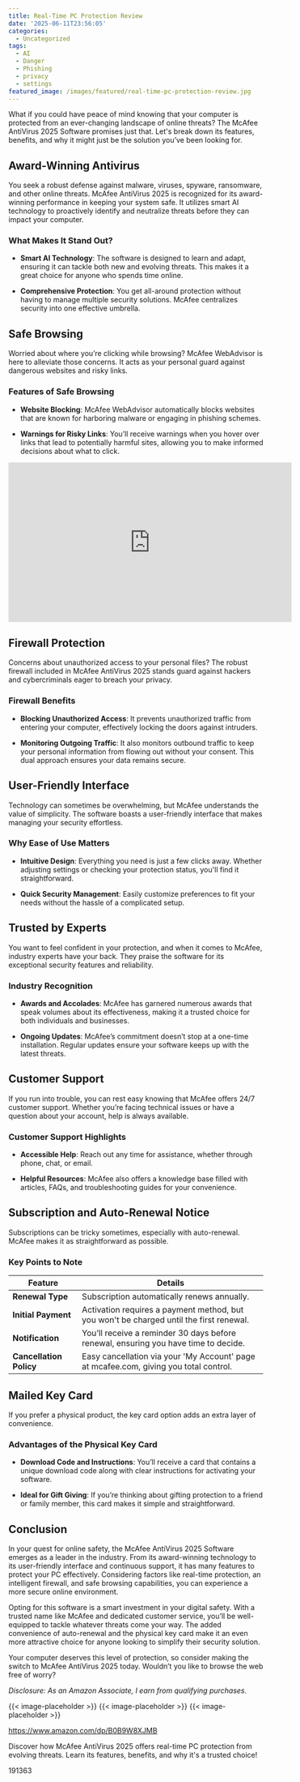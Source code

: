```yaml
---
title: Real-Time PC Protection Review
date: '2025-06-11T23:56:05'
categories:
  - Uncategorized
tags:
  - AI
  - Danger
  - Phishing
  - privacy
  - settings
featured_image: /images/featured/real-time-pc-protection-review.jpg
---
```


<p>What if you could have peace of mind knowing that your computer is protected from an ever-changing landscape of online threats? The McAfee AntiVirus 2025 Software promises just that. Let's break down its features, benefits, and why it might just be the solution you’ve been looking for.</p> <p><a rel="nofollow" target="_blank" title="McAfee AntiVirus 2025 Software | Real-Time PC Protection from New and Evolving Threats | 1-Year Subscription with Auto-Renewal | Key Card" href="https://www.amazon.com/dp/B0B9W8XJMB?tag=8118903-20" style='text-decoration: none; box-shadow: none;'></a></p> <p><a rel="nofollow" target="_blank" title="Discover more about the McAfee AntiVirus 2025 Software | Real-Time PC Protection from New and Evolving Threats | 1-Year Subscription with Auto-Renewal | Key Card." href="https://www.amazon.com/dp/B0B9W8XJMB?tag=8118903-20" style='text-decoration: none; box-shadow: none;'></a></p> <h2>Award-Winning Antivirus</h2> <p>You seek a robust defense against malware, viruses, spyware, ransomware, and other online threats. McAfee AntiVirus 2025 is recognized for its award-winning performance in keeping your system safe. It utilizes smart AI technology to proactively identify and neutralize threats before they can impact your computer.</p> <h3>What Makes It Stand Out?</h3> <ul> <li> <p><strong>Smart AI Technology</strong>: The software is designed to learn and adapt, ensuring it can tackle both new and evolving threats. This makes it a great choice for anyone who spends time online.</p> </li> <li> <p><strong>Comprehensive Protection</strong>: You get all-around protection without having to manage multiple security solutions. McAfee centralizes security into one effective umbrella.</p> </li> </ul> <h2>Safe Browsing</h2> <p>Worried about where you’re clicking while browsing? McAfee WebAdvisor is here to alleviate those concerns. It acts as your personal guard against dangerous websites and risky links.</p> <h3>Features of Safe Browsing</h3> <ul> <li> <p><strong>Website Blocking</strong>: McAfee WebAdvisor automatically blocks websites that are known for harboring malware or engaging in phishing schemes.</p> </li> <li> <p><strong>Warnings for Risky Links</strong>: You’ll receive warnings when you hover over links that lead to potentially harmful sites, allowing you to make informed decisions about what to click.</p> </li> </ul> <iframe width="560" height="315" src="https://www.youtube.com/embed/_G8J2qDYO-Y" frameborder="0" allow="accelerometer; autoplay; encrypted-media; gyroscope; picture-in-picture" allowfullscreen></iframe> <br> <p><a rel="nofollow" target="_blank" title="Get your own McAfee AntiVirus 2025 Software | Real-Time PC Protection from New and Evolving Threats | 1-Year Subscription with Auto-Renewal | Key Card today." href="https://www.amazon.com/dp/B0B9W8XJMB?tag=8118903-20" style='text-decoration: none; box-shadow: none;'></a></p> </p><p></p><p><h2>Firewall Protection</h2> <p>Concerns about unauthorized access to your personal files? The robust firewall included in McAfee AntiVirus 2025 stands guard against hackers and cybercriminals eager to breach your privacy.</p> <h3>Firewall Benefits</h3> <ul> <li> <p><strong>Blocking Unauthorized Access</strong>: It prevents unauthorized traffic from entering your computer, effectively locking the doors against intruders.</p> </li> <li> <p><strong>Monitoring Outgoing Traffic</strong>: It also monitors outbound traffic to keep your personal information from flowing out without your consent. This dual approach ensures your data remains secure.</p> </li> </ul> <h2>User-Friendly Interface</h2> <p>Technology can sometimes be overwhelming, but McAfee understands the value of simplicity. The software boasts a user-friendly interface that makes managing your security effortless.</p> <h3>Why Ease of Use Matters</h3> <ul> <li> <p><strong>Intuitive Design</strong>: Everything you need is just a few clicks away. Whether adjusting settings or checking your protection status, you'll find it straightforward.</p> </li> <li> <p><strong>Quick Security Management</strong>: Easily customize preferences to fit your needs without the hassle of a complicated setup.</p> </li> </ul> <p><a rel="nofollow" target="_blank" title="McAfee AntiVirus 2025 Software | Real-Time PC Protection from New and Evolving Threats | 1-Year Subscription with Auto-Renewal | Key Card" href="https://www.amazon.com/dp/B0B9W8XJMB?tag=8118903-20" style='text-decoration: none; box-shadow: none;'></a></p> <h2>Trusted by Experts</h2> <p>You want to feel confident in your protection, and when it comes to McAfee, industry experts have your back. They praise the software for its exceptional security features and reliability.</p> <h3>Industry Recognition</h3> <ul> <li> <p><strong>Awards and Accolades</strong>: McAfee has garnered numerous awards that speak volumes about its effectiveness, making it a trusted choice for both individuals and businesses.</p> </li> <li> <p><strong>Ongoing Updates</strong>: McAfee’s commitment doesn’t stop at a one-time installation. Regular updates ensure your software keeps up with the latest threats.</p> </li> </ul> <h2>Customer Support</h2> <p>If you run into trouble, you can rest easy knowing that McAfee offers 24/7 customer support. Whether you’re facing technical issues or have a question about your account, help is always available.</p> <h3>Customer Support Highlights</h3> <ul> <li> <p><strong>Accessible Help</strong>: Reach out any time for assistance, whether through phone, chat, or email.</p> </li> <li> <p><strong>Helpful Resources</strong>: McAfee also offers a knowledge base filled with articles, FAQs, and troubleshooting guides for your convenience.</p> </li> </ul> <p><a rel="nofollow" target="_blank" title="McAfee AntiVirus 2025 Software | Real-Time PC Protection from New and Evolving Threats | 1-Year Subscription with Auto-Renewal | Key Card" href="https://www.amazon.com/dp/B0B9W8XJMB?tag=8118903-20" style='text-decoration: none; box-shadow: none;'></a></p> <h2>Subscription and Auto-Renewal Notice</h2> <p>Subscriptions can be tricky sometimes, especially with auto-renewal. McAfee makes it as straightforward as possible.</p> <h3>Key Points to Note</h3> <table> <thead> <tr> <th>Feature</th> <th>Details</th> </tr> </thead> <tbody> <tr> <td><strong>Renewal Type</strong></td> <td>Subscription automatically renews annually.</td> </tr> <tr> <td><strong>Initial Payment</strong></td> <td>Activation requires a payment method, but you won't be charged until the first renewal.</td> </tr> <tr> <td><strong>Notification</strong></td> <td>You’ll receive a reminder 30 days before renewal, ensuring you have time to decide.</td> </tr> <tr> <td><strong>Cancellation Policy</strong></td> <td>Easy cancellation via your 'My Account' page at mcafee.com, giving you total control.</td> </tr> </tbody> </table> <h2>Mailed Key Card</h2> <p>If you prefer a physical product, the key card option adds an extra layer of convenience.</p> <h3>Advantages of the Physical Key Card</h3> <ul> <li> <p><strong>Download Code and Instructions</strong>: You’ll receive a card that contains a unique download code along with clear instructions for activating your software.</p> </li> <li> <p><strong>Ideal for Gift Giving</strong>: If you’re thinking about gifting protection to a friend or family member, this card makes it simple and straightforward.</p> </li> </ul> <p><a rel="nofollow" target="_blank" title="McAfee AntiVirus 2025 Software | Real-Time PC Protection from New and Evolving Threats | 1-Year Subscription with Auto-Renewal | Key Card" href="https://www.amazon.com/dp/B0B9W8XJMB?tag=8118903-20" style='text-decoration: none; box-shadow: none;'></a></p> <h2>Conclusion</h2> <p>In your quest for online safety, the McAfee AntiVirus 2025 Software emerges as a leader in the industry. From its award-winning technology to its user-friendly interface and continuous support, it has many features to protect your PC effectively. Considering factors like real-time protection, an intelligent firewall, and safe browsing capabilities, you can experience a more secure online environment.</p> <p>Opting for this software is a smart investment in your digital safety. With a trusted name like McAfee and dedicated customer service, you’ll be well-equipped to tackle whatever threats come your way. The added convenience of auto-renewal and the physical key card make it an even more attractive choice for anyone looking to simplify their security solution.</p> <p>Your computer deserves this level of protection, so consider making the switch to McAfee AntiVirus 2025 today. Wouldn’t you like to browse the web free of worry?</p> <p><a rel="nofollow" target="_blank" title="Discover more about the McAfee AntiVirus 2025 Software | Real-Time PC Protection from New and Evolving Threats | 1-Year Subscription with Auto-Renewal | Key Card." href="https://www.amazon.com/dp/B0B9W8XJMB?tag=8118903-20" style='text-decoration: none; box-shadow: none;'></a></p> <p><i>Disclosure: As an Amazon Associate, I earn from qualifying purchases.</i></p>
{{< image-placeholder >}}
{{< image-placeholder >}}
{{< image-placeholder >}}




https://www.amazon.com/dp/B0B9W8XJMB

Discover how McAfee AntiVirus 2025 offers real-time PC protection from evolving threats. Learn its features, benefits, and why it's a trusted choice!

191363
